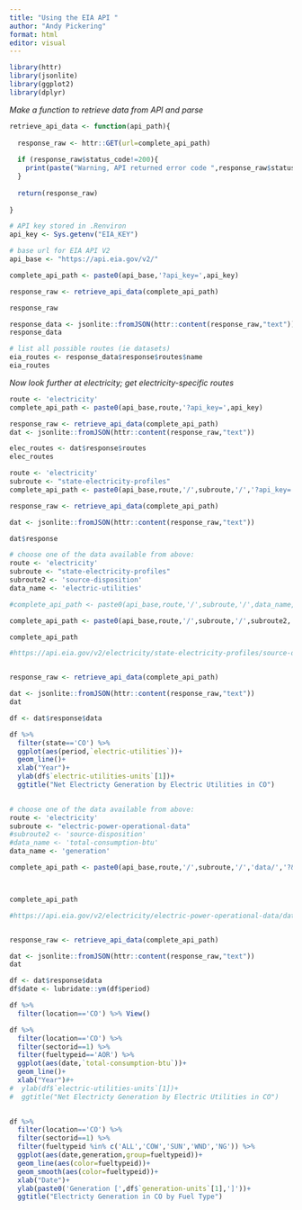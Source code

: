 ```yaml
---
title: "Using the EIA API "
author: "Andy Pickering"
format: html
editor: visual
---
```


```r

library(httr)
library(jsonlite)
library(ggplot2)
library(dplyr)

```

*Make a function to retrieve data from API and parse*

```r

retrieve_api_data <- function(api_path){
  
  response_raw <- httr::GET(url=complete_api_path)
  
  if (response_raw$status_code!=200){
    print(paste("Warning, API returned error code ",response_raw$status_code))
  }
  
  return(response_raw)
  
}


```

```r
# API key stored in .Renviron
api_key <- Sys.getenv("EIA_KEY")

# base url for EIA API V2
api_base <- "https://api.eia.gov/v2/"

complete_api_path <- paste0(api_base,'?api_key=',api_key)

response_raw <- retrieve_api_data(complete_api_path)

response_raw

```

```r

response_data <- jsonlite::fromJSON(httr::content(response_raw,"text"))
response_data

```

```r

# list all possible routes (ie datasets)
eia_routes <- response_data$response$routes$name
eia_routes

```

*Now look further at electricity; get electricity-specific routes*

```r

route <- 'electricity'
complete_api_path <- paste0(api_base,route,'?api_key=',api_key)

response_raw <- retrieve_api_data(complete_api_path)
dat <- jsonlite::fromJSON(httr::content(response_raw,"text"))

elec_routes <- dat$response$routes
elec_routes
```

```r

route <- 'electricity'
subroute <- "state-electricity-profiles"
complete_api_path <- paste0(api_base,route,'/',subroute,'/','?api_key=',api_key)

response_raw <- retrieve_api_data(complete_api_path)

dat <- jsonlite::fromJSON(httr::content(response_raw,"text"))

dat$response

```

```r

# choose one of the data available from above:
route <- 'electricity'
subroute <- "state-electricity-profiles"
subroute2 <- 'source-disposition'
data_name <- 'electric-utilities'

#complete_api_path <- paste0(api_base,route,'/',subroute,'/',data_name,'/','data/','?frequency=annual&data[0]=electric-utilities','&api_key=',api_key)

complete_api_path <- paste0(api_base,route,'/',subroute,'/',subroute2,'/','data/','?&data[0]=',data_name,'&api_key=',api_key)

complete_api_path

#https://api.eia.gov/v2/electricity/state-electricity-profiles/source-disposition/data/?frequency=annual&data[0]=electric-utilities&sort[0][column]=period&sort[0][direction]=desc&offset=0&length=5000


response_raw <- retrieve_api_data(complete_api_path)

dat <- jsonlite::fromJSON(httr::content(response_raw,"text"))
dat

```

```r

df <- dat$response$data

df %>% 
  filter(state=='CO') %>% 
  ggplot(aes(period,`electric-utilities`))+
  geom_line()+
  xlab("Year")+
  ylab(df$`electric-utilities-units`[1])+
  ggtitle("Net Electricty Generation by Electric Utilities in CO")
  

```

```r


# choose one of the data available from above:
route <- 'electricity'
subroute <- "electric-power-operational-data"
#subroute2 <- 'source-disposition'
#data_name <- 'total-consumption-btu'
data_name <- 'generation'

complete_api_path <- paste0(api_base,route,'/',subroute,'/','data/','?&data[0]=',data_name,'&facets[sectorid][]=1&facets[location][]=CO','&api_key=',api_key)



complete_api_path

#https://api.eia.gov/v2/electricity/electric-power-operational-data/data/?frequency=monthly&data[0]=total-consumption-btu&facets[fueltypeid]


response_raw <- retrieve_api_data(complete_api_path)

dat <- jsonlite::fromJSON(httr::content(response_raw,"text"))
dat

```

```r

df <- dat$response$data
df$date <- lubridate::ym(df$period)

df %>% 
  filter(location=='CO') %>% View()

df %>% 
  filter(location=='CO') %>% 
  filter(sectorid==1) %>% 
  filter(fueltypeid=='AOR') %>% 
  ggplot(aes(date,`total-consumption-btu`))+
  geom_line()+
  xlab("Year")#+
#  ylab(df$`electric-utilities-units`[1])+
#  ggtitle("Net Electricty Generation by Electric Utilities in CO")
  
```

```r

df %>% 
  filter(location=='CO') %>% 
  filter(sectorid==1) %>% 
  filter(fueltypeid %in% c('ALL','COW','SUN','WND','NG')) %>% 
  ggplot(aes(date,generation,group=fueltypeid))+
  geom_line(aes(color=fueltypeid))+
  geom_smooth(aes(color=fueltypeid))+
  xlab("Date")+
  ylab(paste0('Generation [',df$`generation-units`[1],']'))+
  ggtitle("Electricty Generation in CO by Fuel Type")

```
